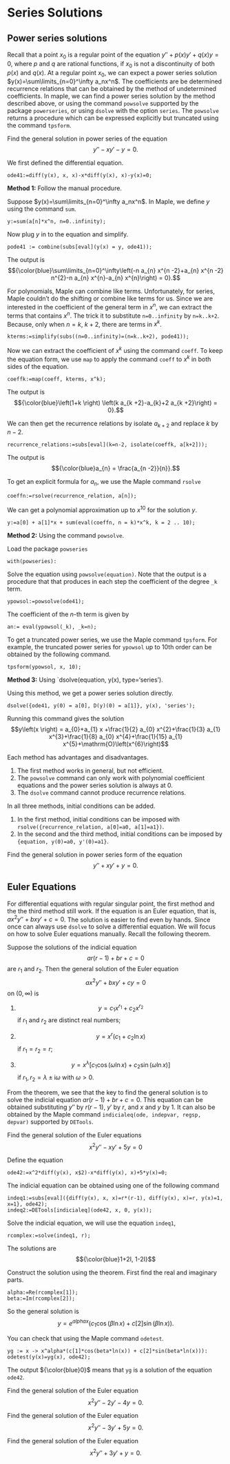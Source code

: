# Series Solutions

## Power series solutions

Recall that a point $x_0$ is a regular point of the equation $y''+p(x)y'+q(x)y=0$, where $p$ and $q$ are rational functions, if $x_0$ is not a discontinuity of both $p(x)$ and $q(x)$. At a regular point $x_0$, we can expect a power series solution $y(x)=\sum\limits_{n=0}^\infty a_nx^n$. The coefficients are be determined recurrence relations that can be obtained by the method of undetermined coefficients. In maple, we can find a power series solution by the method described above, or using the command `powsolve` supported by the package `powerseries`, or using `dsolve` with the option `series`. The `powsolve` returns a procedure which can be expressed explicitly but truncated using the command `tpsform`.

::: {.example}

Find the general solution in power series of the equation
$$y''-xy'-y=0.$$

:::

::: {.solution}

We first defined the differential equation.

```
ode41:=diff(y(x), x, x)-x*diff(y(x), x)-y(x)=0;
```

**Method 1:** Follow the manual procedure.

Suppose $y(x)=\sum\limits_{n=0}^\infty a_nx^n$. In Maple, we define $y$ using the command `sum`.

```
y:=sum(a[n]*x^n, n=0..infinity);
```

Now plug $y$ in to the equation and simplify.

```
pode41 := combine(subs[eval](y(x) = y, ode41));
```

The output is
$${\color{blue}\sum\limits_{n=0}^\infty\left(-n a_{n} x^{n -2}+a_{n} x^{n -2} n^{2}-n a_{n} x^{n}-a_{n} x^{n}\right) = 0}.$$

For polynomials, Maple can combine like terms. Unfortunately, for series, Maple couldn't do the shifting or combine like terms for us. Since we are interested in the coefficient of the general term in $x^n$, we can extract the terms that contains $x^n$. The trick it to substitute `n=0..infinity` by `n=k..k+2`. Because, only when $n=k$, $k+2$, there are terms in $x^k$.

```
kterms:=simplify(subs((n=0..infinity)=(n=k..k+2), pode41));
```

Now we can extract the coefficient of $x^k$ using the command `coeff`. To keep the equation form, we use `map` to apply the command `coeff` to $x^k$ in both sides of the equation.

```
coeffk:=map(coeff, kterms, x^k);
```

The output is
$${\color{blue}\left(1+k \right) \left(k a_{k +2}-a_{k}+2 a_{k +2}\right) = 0}.$$

We can then get the recurrence relations by isolate $a_{k+2}$ and replace $k$ by $n-2$.

```
recurrence_relations:=subs[eval](k=n-2, isolate(coeffk, a[k+2]));
```

The output is
$${\color{blue}a_{n} = \frac{a_{n -2}}{n}}.$$

To get an explicit formula for $a_n$, we use the Maple command `rsolve`

```
coeffn:=rsolve(recurrence_relation, a[n]);
```

We can get a polynomial approximation up to $x^{10}$ for the solution $y$.

```
y:=a[0] + a[1]*x + sum(eval(coeffn, n = k)*x^k, k = 2 .. 10);
```

**Method 2:** Using the command `powsolve`.

Load the package `powseries`

```
with(powseries):
```

Solve the equation using `powsolve(equation)`. Note that the output is a procedure that that produces in each step the coefficient of the degree `_k` term.

```
ypowsol:=powsolve(ode41);
```

The coefficient of the $n$-th term is given by

```
an:= eval(ypowsol(_k), _k=n);
```

To get a truncated power series, we use the Maple command `tpsform`. For example, the truncated power series for `ypowsol` up to 10th order can be obtained by the following command.

```
tpsform(ypowsol, x, 10);
```

**Method 3:** Using `dsolve(equation, y(x), type='series').

Using this method, we get a power series solution directly.

```
dsolve({ode41, y(0) = a[0], D(y)(0) = a[1]}, y(x), 'series');
```

Running this command gives the solution
$$y\left(x \right) = a_{0}+a_{1} x +\frac{1}{2} a_{0} x^{2}+\frac{1}{3} a_{1} x^{3}+\frac{1}{8} a_{0} x^{4}+\frac{1}{15} a_{1} x^{5}+\mathrm{O}\left(x^{6}\right)$$

:::

::: {.rmdnote}

Each method has advantages and disadvantages.

1. The first method works in general, but not efficient.
2. The `powsolve` command can only work with polynomial coefficient equations and the power series solution is always at 0.
3. The `dsolve` command cannot produce recurrence relations.

In all three methods, initial conditions can be added.

1. In the first method, initial conditions can be imposed with `rsolve({recurrence_relation, a[0]=a0, a[1]=a1})`.
2. In the second and the third method, initial conditions can be imposed by `{equation, y(0)=a0, y'(0)=a1}`.

:::

::: {.exercise}

Find the general solution in power series form of the equation
$$y''+ xy'+y=0.$$

:::

## Euler Equations

For differential equations with regular singular point, the first method and the the third method still work. If the equation is an Euler equation, that is, $ax^2y''+bxy'+c=0$. The solution is easier to find even by hands. Since once can always use `dsolve` to solve a differential equation. We will focus on how to solve Euler equations manually. Recall the following theorem.

::: {.theorem}

Suppose the solutions of the indicial equation
$$ar(r-1)+br+c=0$$
are $r_1$ and $r_2$. Then the general solution of the Euler equation
$$ax^2y''+bxy'+cy=0$$
on $(0,\infty)$ is

1. $$y= c_1x^{r_1}+c_2x^{r_2}$$ 
   if $r_1$ and $r_2$ are distinct real numbers;

2. $$y= x^{r}(c_1+c_2\ln x)$$
   if $r_1=r_2=r$;

3. $$y=x^{\lambda}\left[c_1\cos\left(\omega\ln x\right)+ c_2\sin\left(\omega\ln x \right)\right]$$
   if $r_1,r_2=\lambda\pm \mathrm{i}\omega$ with $\omega>0$.

:::

From the theorem, we see that the key to find the general solution is to solve the indicial equation $ar(r-1)+br+c=0$. This equation can be obtained substituting $y''$ by $r(r-1)$, $y'$ by $r$, and $x$ and $y$ by $1$. It can also be obtained by the Maple command `indicialeq(ode, indepvar, regsp, depvar)` supported by `DETools`.

::: {.example}

Find the general solution of the Euler equations
$$x^2y''-xy'+5y=0$$

:::

::: {.solution}

Define the equation

```
ode42:=x^2*diff(y(x), x$2)-x*diff(y(x), x)+5*y(x)=0;
```

The indicial equation can be obtained using one of the following command

```
indeq1:=subs[eval]({diff(y(x), x, x)=r*(r-1), diff(y(x), x)=r, y(x)=1, x=1}, ode42);
indeq2:=DETools[indicialeq](ode42, x, 0, y(x));
```

Solve the indicial equation, we will use the equation `indeq1`,

```
rcomplex:=solve(indeq1, r);
```

The solutions are
$${\color{blue}1+2I, 1-2I}$$

Construct the solution using the theorem.
First find the real and imaginary parts.

```
alpha:=Re(rcomplex[1]);
beta:=Im(rcomplex[2]);
```

So the general solution is
$$y=e^{alpha x}(c_1\cos(\beta\ln x)+c[2]\sin(\beta\ln x)).$$

You can check that using the Maple command `odetest`.

```
yg := x -> x^alpha*(c[1]*cos(beta*ln(x)) + c[2]*sin(beta*ln(x))):
odetest(y(x)=yg(x), ode42);
```

The output ${\color{blue}0}$ means that `yg` is a solution of the equation `ode42`.

:::

::: {.exercise}

Find the general solution of the Euler equation
$$x^2y''-2y'-4y=0.$$

:::

::: {.exercise}

Find the general solution of the Euler equation
$$x^2y''-3y'+5y=0.$$

:::

::: {.exercise}

Find the general solution of the Euler equation
$$x^2y''+3y'+y=0.$$

:::
